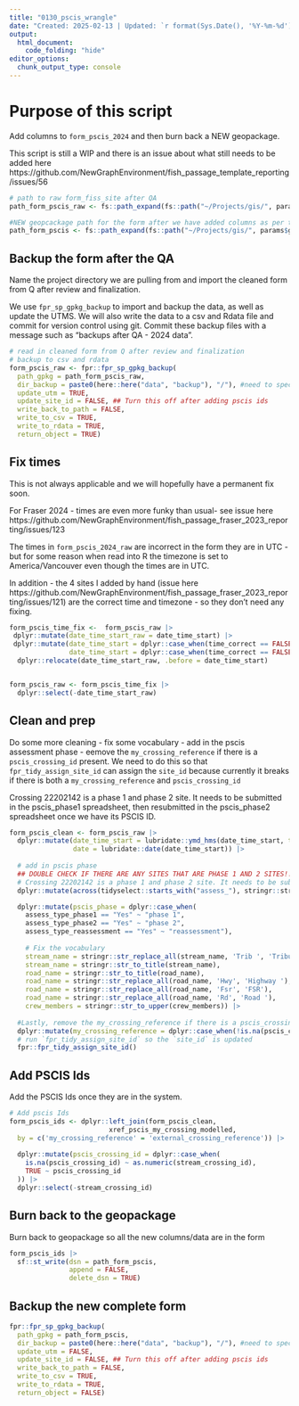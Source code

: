 ```yaml
---
title: "0130_pscis_wrangle"
date: "Created: 2025-02-13 | Updated: `r format(Sys.Date(), '%Y-%m-%d')`"
output: 
  html_document:
    code_folding: "hide"
editor_options: 
  chunk_output_type: console
---
```



# Purpose of this script

Add columns to `form_pscis_2024` and then burn back a NEW geopackage.

This script is still a WIP and there is an issue about what still needs to be added here https://github.com/NewGraphEnvironment/fish_passage_template_reporting/issues/56


```r
# path to raw form_fiss_site after QA
path_form_pscis_raw <- fs::path_expand(fs::path("~/Projects/gis/", params$gis_project_name, "/data_field/2024/form_pscis_2024_raw.gpkg"))

#NEW geopcackage path for the form after we have added columns as per this script
path_form_pscis <- fs::path_expand(fs::path("~/Projects/gis/", params$gis_project_name, "/data_field/2024/form_pscis_2024.gpkg"))
```



## Backup the form after the QA

Name the project directory we are pulling from and import the cleaned form from Q after review and finalization.

We use `fpr_sp_gpkg_backup` to import and backup the data, as well as update the UTMS. We will also write the data to a csv and Rdata file and commit for version control using git. Commit these backup files with a message such as "backups after QA - 2024 data".


```r

# read in cleaned form from Q after review and finalization
# backup to csv and rdata
form_pscis_raw <- fpr::fpr_sp_gpkg_backup(
  path_gpkg = path_form_pscis_raw,
  dir_backup = paste0(here::here("data", "backup"), "/"), #need to specify root directory if we want to render this script form the tables.R script, or else it sets the CWD to 01_prep_inputs and makes another data/backup folder there
  update_utm = TRUE,
  update_site_id = FALSE, ## Turn this off after adding pscis ids
  write_back_to_path = FALSE,
  write_to_csv = TRUE,
  write_to_rdata = TRUE,
  return_object = TRUE)
```


## Fix times

This is not always applicable and we will hopefully have a permanent fix soon.

For Fraser 2024 - times are even more funky than usual- see issue here https://github.com/NewGraphEnvironment/fish_passage_fraser_2023_reporting/issues/123

The times in `form_pscis_2024_raw` are incorrect in the form they are in UTC - but for some reason when read into R the timezone is set to America/Vancouver even though the times are in UTC.

In addition - the 4 sites I added by hand (issue here https://github.com/NewGraphEnvironment/fish_passage_fraser_2023_reporting/issues/121) are the correct time and timezone - so they don't need any fixing. 



```r

form_pscis_time_fix <-  form_pscis_raw |> 
 dplyr::mutate(date_time_start_raw = date_time_start) |> 
 dplyr::mutate(date_time_start = dplyr::case_when(time_correct == FALSE ~ lubridate::force_tz(date_time_start_raw, tzone = "UTC"), TRUE ~ date_time_start_raw),
               date_time_start = dplyr::case_when(time_correct == FALSE ~ lubridate::with_tz(date_time_start, tzone = "America/Vancouver"), TRUE ~ date_time_start_raw)) |> 
  dplyr::relocate(date_time_start_raw, .before = date_time_start)


form_pscis_raw <- form_pscis_time_fix |> 
  dplyr::select(-date_time_start_raw)

```


## Clean and prep

Do some more cleaning
- fix some vocabulary
- add in the pscis assessment phase
- eemove the `my_crossing_reference` if there is a `pscis_crossing_id` present. We need to do this so that `fpr_tidy_assign_site_id` can assign the `site_id` because currently it breaks if there is both a `my_crossing_reference` and `pscis_crossing_id`

Crossing 22202142 is a phase 1 and phase 2 site. It needs to be submitted in the pscis_phase1 spreadsheet, then resubmitted in the pscis_phase2 spreadsheet once we have its PSCIS ID.

```r

form_pscis_clean <- form_pscis_raw |>
  dplyr::mutate(date_time_start = lubridate::ymd_hms(date_time_start, tz = "America/Vancouver"),
                date = lubridate::date(date_time_start)) |>
  
  # add in pscis phase
  ## DOUBLE CHECK IF THERE ARE ANY SITES THAT ARE PHASE 1 AND 2 SITES!!! FIRST TIME HAB CON SITES
  # Crossing 22202142 is a phase 1 and phase 2 site. It needs to be submitted in the pscis_phase1 spreadsheet, then resubmitted in the pscis phase 2 spreadsheet once we have its PSCIS ID. 
  dplyr::mutate(across(tidyselect::starts_with("assess_"), stringr::str_to_title)) |>

  dplyr::mutate(pscis_phase = dplyr::case_when(
    assess_type_phase1 == "Yes" ~ "phase 1",
    assess_type_phase2 == "Yes" ~ "phase 2",
    assess_type_reassessment == "Yes" ~ "reassessment"),
    
    # Fix the vocabulary
    stream_name = stringr::str_replace_all(stream_name, 'Trib ', 'Tributary '),
    stream_name = stringr::str_to_title(stream_name),
    road_name = stringr::str_to_title(road_name),
    road_name = stringr::str_replace_all(road_name, 'Hwy', 'Highway '),
    road_name = stringr::str_replace_all(road_name, 'Fsr', 'FSR'),
    road_name = stringr::str_replace_all(road_name, 'Rd', 'Road '),
    crew_members = stringr::str_to_upper(crew_members)) |> 
  
  #Lastly, remove the my_crossing_reference if there is a pscis_crossing_id present. We need to do this so that `fpr_tidy_assign_site_id` can assign the site_id because currently it breaks if there is both a my_crossing_reference and pscis_crossing_id
  dplyr::mutate(my_crossing_reference = dplyr::case_when(!is.na(pscis_crossing_id) ~ NA, TRUE ~ my_crossing_reference)) |> 
  # run `fpr_tidy_assign_site_id` so the `site_id` is updated
  fpr::fpr_tidy_assign_site_id()

```

## Add PSCIS Ids

Add the PSCIS Ids once they are in the system.

```r

# Add pscis Ids
form_pscis_ids <- dplyr::left_join(form_pscis_clean,
                         xref_pscis_my_crossing_modelled,
  by = c('my_crossing_reference' = 'external_crossing_reference')) |>
  
  dplyr::mutate(pscis_crossing_id = dplyr::case_when(
    is.na(pscis_crossing_id) ~ as.numeric(stream_crossing_id),
    TRUE ~ pscis_crossing_id
  )) |> 
  dplyr::select(-stream_crossing_id)

```


## Burn back to the geopackage
Burn back to geopackage so all the new columns/data are in the form

```r
form_pscis_ids |> 
  sf::st_write(dsn = path_form_pscis,
               append = FALSE,
               delete_dsn = TRUE)

```


## Backup the new complete form 

```r

fpr::fpr_sp_gpkg_backup(
  path_gpkg = path_form_pscis,
  dir_backup = paste0(here::here("data", "backup"), "/"), #need to specify root directory if we want to render this script form the tables.R script, or else it sets the CWD to 01_prep_inputs and makes another data/backup folder there
  update_utm = FALSE,
  update_site_id = FALSE, ## Turn this off after adding pscis ids
  write_back_to_path = FALSE,
  write_to_csv = TRUE,
  write_to_rdata = TRUE,
  return_object = FALSE)
```


